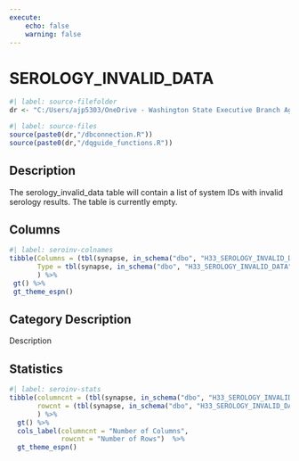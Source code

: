 ```yaml
---
execute:
    echo: false
    warning: false
---
```


# SEROLOGY_INVALID_DATA {.unnumbered}

```r
#| label: source-filefolder
dr <- "C:/Users/ajp5303/OneDrive - Washington State Executive Branch Agencies/source_scripts"
```

```r
#| label: source-files
source(paste0(dr,"/dbconnection.R"))
source(paste0(dr,"/dqguide_functions.R"))
```

## Description

The serology_invalid_data table will contain a list of system IDs with invalid serology results. The table is currently empty.

## Columns

```r
#| label: seroinv-colnames
tibble(Columns = (tbl(synapse, in_schema("dbo", "H33_SEROLOGY_INVALID_DATA")) %>% colnames()),
       Type = tbl(synapse, in_schema("dbo", "H33_SEROLOGY_INVALID_DATA")) %>% head(1) %>% as_tibble() %>% sapply(class)
       ) %>%
 gt() %>%
 gt_theme_espn()
```

## Category Description

Description

## Statistics

```r
#| label: seroinv-stats
tibble(columncnt = (tbl(synapse, in_schema("dbo", "H33_SEROLOGY_INVALID_DATA")) %>% ncol()),
       rowcnt = (tbl(synapse, in_schema("dbo", "H33_SEROLOGY_INVALID_DATA"))) %>% nrow2()
       ) %>%
  gt() %>%
  cols_label(columncnt = "Number of Columns",
             rowcnt = "Number of Rows")  %>%
  gt_theme_espn()
```
